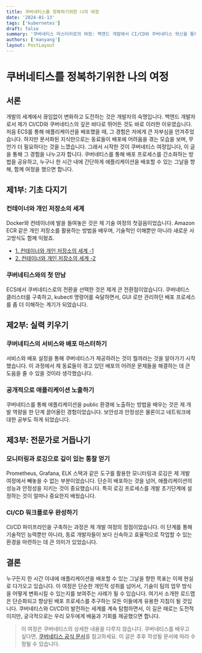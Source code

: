 ```yaml
---
title: 쿠버네티스를 정복하기위한 나의 여정
date: '2024-01-13'
tags: ['kubernetes']
draft: false
summary: '쿠버네티스 마스터리로의 여정: 백엔드 개발에서 CI/CD와 쿠버네티스 혁신을 통해 동료들의 배포 과정을 간소화하는 방법을 공유합니다.'
authors: ['manyang']
layout: PostLayout
---
```


# 쿠버네티스를 정복하기위한 나의 여정

## 서론

개발의 세계에서 끊임없이 변화하고 도전하는 것은 개발자의 숙명입니다. 백엔드 개발자로서 제가 CI/CD와 쿠버네티스의 깊은 바다로 뛰어든 것도 바로 이러한 이유였습니다.
처음 ECS를 통해 애플리케이션을 배포했을 때, 그 경험은 저에게 큰 자부심을 안겨주었습니다. 하지만 문서화된 지식만으로는 동료들이 배포에 어려움을 겪는 모습을 보며, 무언가 더 필요하다는 것을 느꼈습니다.
그래서 시작한 것이 쿠버네티스 여정입니다, 이 글을 통해 그 경험을 나누고자 합니다.
쿠버네티스를 통해 배포 프로세스를 간소화하는 방법을 공유하고, 누구나 한 시간 내에 간단하게 애플리케이션을 배포할 수 있는 그날을 향해, 함께 여정을 했으면 합니다.

## 제1부: 기초 다지기

### 컨테이너와 개인 저장소의 세계
Docker와 컨테이너에 발을 들여놓은 것은 제 기술 여정의 첫걸음이었습니다. Amazon ECR 같은 개인 저장소를 활용하는 방법을 배우며, 기술적인 이해뿐만 아니라 새로운 사고방식도 함께 익혔죠.

- [1. 컨테이너와 개인 저장소의 세계 -1](https://ji-yong.com/blog/kubernetes/1_container_and_private_repository)
- [2. 컨테이너와 개인 저장소의 세계 -2](https://ji-yong.com/blog/kubernetes/2_container_and_private_repository_practices)

### 쿠버네티스와의 첫 만남

ECS에서 쿠버네티스로의 전환을 선택한 것은 제게 큰 전환점이었습니다. 쿠버네티스 클러스터를 구축하고, kubectl 명령어를 숙달하면서, GUI 로만 관리하던 배포 프로세스를 좀 더 이해하는 계기가 되었습니다.

## 제2부: 실력 키우기

### 쿠버네티스의 서비스와 배포 마스터하기

서비스와 배포 설정을 통해 쿠버네티스가 제공하려는 것이 뭘까라는 것을 알아가기 시작했습니다.
이 과정에서 제 동료들이 겪고 있던 배포의 어려운 문제들을 해결하는 데 큰 도움을 줄 수 있을 것이라 생각했습니다.

### 공개적으로 애플리케이션 노출하기

쿠버네티스를 통해 애플리케이션을 public 환경에 노출하는 방법을 배우는 것은 제 개발 역량을 한 단계 끌어올린 경험이었습니다.
보안성과 안정성은 물론이고 네트워크에 대한 공부도 하게 되었습니다.

## 제3부: 전문가로 거듭나기

### 모니터링과 로깅으로 깊이 있는 통찰 얻기

Prometheus, Grafana, ELK 스택과 같은 도구를 활용한 모니터링과 로깅은 제 개발 여정에서 빼놓을 수 없는 부분이었습니다.
단순히 배포하는 것을 넘어, 애플리케이션의 성능과 안정성을 지키는 것이 중요했습니다.
특히 로깅 프로세스를 개발 초기단계에 설정하는 것이 얼마나 중요한지 배웠습니다.

### CI/CD 워크플로우 완성하기

CI/CD 파이프라인을 구축하는 과정은 제 개발 여정의 정점이었습니다. 이 단계를 통해 기술적인 능력뿐만 아니라, 동료 개발자들이 보다 신속하고 효율적으로 작업할 수 있는 환경을 마련하는 데 큰 의미가 있었습니다.

## 결론

누구든지 한 시간 이내에 애플리케이션을 배포할 수 있는 그날을 향한 목표는 이제 현실로 다가오고 있습니다.
이 여정은 단순한 개인적 성취를 넘어서, 기술이 팀의 업무 방식을 어떻게 변화시킬 수 있는지를 보여주는 사례가 될 수 있습니다. 여기서 소개한 로드맵은 단순화되고 향상된 배포 프로세스를 추구하는 모든 이들에게 유용한 지침이 될 것입니다.
쿠버네티스와 CI/CD의 발전하는 세계를 계속 탐험하면서, 이 길은 때로는 도전적이지만, 궁극적으로는 우리 모두에게 배움과 기회를 제공했으면 합니다.


> 이 여정은 쿠버네티스의 상세한 내용을 다루지 않습니다. 쿠버네티스를 배우고 싶다면, [쿠버네티스 공식 문서](https://kubernetes.io/ko/docs/home/)를 참고하세요.
> 이 글은 추후 작성될 문서에 따라 수정될 수 있습니다.
